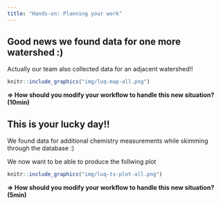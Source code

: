 ```yaml
---
title: "Hands-on: Planning your work"
---
```


## Good news we found data for one more watershed :)

Actually our team also collected data for an adjacent watershed!! 

```r
knitr::include_graphics("img/luq-map-all.png")
```

**=> How should you modify your workflow to handle this new situation? (10min)**


## This is your lucky day!!

We found data for additional chemistry measurements while skimming through the database :)

We now want to be able to produce the follwing plot

```r
knitr::include_graphics("img/luq-ts-plot-all.png")
```
**=> How should you modify your workflow to handle this new situation? (5min)** 
